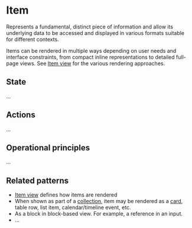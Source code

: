 
<Meta title="Concepts*/Item" />

# Item

Represents a fundamental, distinct piece of information and allow its underlying data to be accessed and displayed in various formats suitable for different contexts.

Items can be rendered in multiple ways depending on user needs and interface constraints, from compact inline representations to detailed full-page views. See [Item view](../?path=/docs/patterns-item-view--docs) for the various rendering approaches.

## State

...

## Actions

...

## Operational principles

...

## Related patterns

- [Item view](../?path=/docs/patterns-item-view--docs) defines how items are rendered
- When shown as part of a [collection](../?path=/docs/concepts-collection--docs), item may be rendered as a [card](../?path=/docs/compositions-card--docs), table row, list item, calendar/timeline event, etc.
- As a block in block-based view. For example, a reference in an input.
- ...
